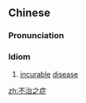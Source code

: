 ==Chinese==
{{zh-forms|type=211}}

===Pronunciation===
{{zh-pron
|m=不zhìzhīzhèng
|c=bat1 zi6 zi1 zing3
|cat=ch
}}

===Idiom===
{{zh-idiom}}

# [[incurable]] [[disease]]

[[zh:不治之症]]
